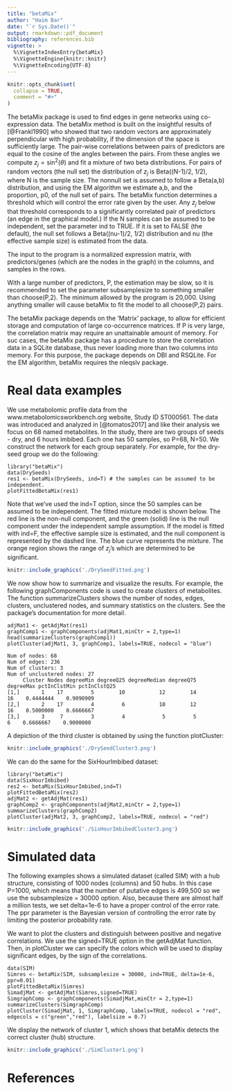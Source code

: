 ```yaml
---
title: "betaMix"
author: "Haim Bar"
date: "`r Sys.Date()`"
output: rmarkdown::pdf_document
bibliography: references.bib
vignette: >
  %\VignetteIndexEntry{betaMix}
  %\VignetteEngine{knitr::knitr}
  %\VignetteEncoding{UTF-8}
---
```


```r
knitr::opts_chunk$set(
  collapse = TRUE,
  comment = "#>"
)
```




The betaMix package is used to find edges in gene networks using co-expression data. The betaMix method is built on the insightful results of [@Frankl1990] who showed that two random vectors are approximately perpendicular with high probability, if the dimension of the space is sufficiently large. The pair-wise correlations between pairs of predictors are equal to the cosine of the angles between the pairs. From these angles we compute $z_j=\sin^2(\theta)$ and fit a mixture of two beta distributions. For pairs of random vectors (the null set) the distribution of $z_j$ is Beta((N-1)/2, 1/2), where N is the sample size. The nonnull set is assumed to follow a Beta(a,b) distribution, and using the EM algorithm we estimate a,b, and the proportion, p0, of the null set of pairs. The betaMix function determines a threshold which will control the error rate given by the user. Any $z_j$ below that threshold corresponds to a significantly correlated pair of predictors (an edge in the graphical model.)
If the N samples can be assumed to be independent, set the parameter ind to TRUE. If it is set to FALSE (the default), the null set follows a Beta((nu-1)/2, 1/2) distribution and nu (the effective sample size) is estimated from the data.

The input to the program is a normalized expression matrix, with predictors/genes (which are the nodes in the graph) in the columns, and samples in the rows.

With a large number of predictors, P, the estimation may be slow, so it is recommended to set the parameter subsamplesize to something smaller than choose(P,2). The minimum allowed by the program is 20,000. Using anything smaller will cause betaMix to fit the model to all choose(P,2) pairs. 

The betaMix package depends on the 'Matrix' package, to allow for efficient storage and computation of large co-occurrence matrices. If P is very large, the correlation matrix may require an unattainable amount of memory. For suc cases, the betaMix package has a procedure to store the correlation data in a SQLite database, thus never loading more than two columns into memory. For this purpose, the package depends on DBI and RSQLite. For the EM algorithm, betaMix requires the nleqslv package.


# Real data examples

We use metabolomic profile data from the www.metabolomicsworkbench.org website, Study ID ST000561. The data was introduced and analyzed in [@tomatos2017] and like their analysis we focus on 68 named metabolites. In the study, there are two groups of seeds - dry, and 6 hours imbibed. Each one has 50 samples, so P=68, N=50. We construct the network for each group separately. For example, for the dry-seed group we do the following:

```
library("betaMix")
data(DrySeeds)
res1 <- betaMix(DrySeeds, ind=T) # the samples can be assumed to be independent.
plotFittedBetaMix(res1)
```

Note that we've used the ind=T option, since the 50 samples can be assumed to be independent. The fitted mixture model is shown below. The red line is the non-null component, and the green (solid) line is the null component under the independent sample assumption. If the model is fitted with ind=F, the effective sample size is estimated, and the null component is represented by the dashed line. The blue curve represents the mixture. The orange region shows the range of $z_j$'s which are determined to be significant.


```r
knitr::include_graphics('./DrySeedFitted.png')
```

We now show how to summarize and visualize the results. For example, the following graphComponents code is used to create clusters of metabolites. The function summarizeClusters shows the number of nodes, edges, clusters, unclustered nodes, and summary statistics on the clusters. See the package's documentation for more detail.

```
adjMat1 <- getAdjMat(res1)
graphComp1 <- graphComponents(adjMat1,minCtr = 2,type=1)
head(summarizeClusters(graphComp1))
plotCluster(adjMat1, 3, graphComp1, labels=TRUE, nodecol = "blue")
```


```
Num of nodes: 68 
Num of edges: 236 
Num of clusters: 3 
Num of unclustered nodes: 27 
     Cluster Nodes degreeMin degreeQ25 degreeMedian degreeQ75 degreeMax pctInClstMin pctInClstQ25
[1,]       1    17         5        10           12        14        16    0.4444444    0.9090909
[2,]       2    17         4         6           10        12        16    0.5000000    0.6666667
[3,]       3     7         3         4            5         5         6    0.6666667    0.9000000
```

A depiction of the third cluster is obtained by using the function plotCluster:

```r
knitr::include_graphics('./DrySeedCluster3.png')
```

We can do the same for the SixHourImbibed dataset:

```
library("betaMix")
data(SixHourImbibed)
res2 <- betaMix(SixHourImbibed,ind=T)
plotFittedBetaMix(res2)
adjMat2 <- getAdjMat(res1)
graphComp2 <- graphComponents(adjMat2,minCtr = 2,type=1)
summarizeClusters(graphComp2)
plotCluster(adjMat2, 3, graphComp2, labels=TRUE, nodecol = "red")
```


```r
knitr::include_graphics('./SixHourImbibedCluster3.png')
```


# Simulated data

The following examples shows a simulated dataset (called SIM) with a hub structure, consisting of 1000 nodes (columns) and 50 hubs. In this case P=1000, which means that the number of putative edges is 499,500 so we use the subsamplesize = 30000 option. Also, because there are almost half a million tests, we set delta=1e-6 to have a proper control of the error rate. The ppr parameter is the Bayesian version of controlling the error rate by limiting the posterior probability rate.

We want to plot the clusters and distinguish between positive and negative correlations. We use the signed=TRUE option in the getAdjMat function. Then, in plotCluster we can specify the colors which will be used to display significant edges, by the sign of the correlations.

```
data(SIM)
Simres <- betaMix(SIM, subsamplesize = 30000, ind=TRUE, delta=1e-6, ppr=0.01)
plotFittedBetaMix(Simres)
SimadjMat <- getAdjMat(Simres,signed=TRUE)
SimgraphComp <- graphComponents(SimadjMat,minCtr = 2,type=1)
summarizeClusters(SimgraphComp)
plotCluster(SimadjMat, 1, SimgraphComp, labels=TRUE, nodecol = "red", edgecols = c("green","red"), labelsize = 0.7)
```

We  display the network of cluster 1, which shows that betaMix detects the correct cluster (hub) structure.

```r
knitr::include_graphics('./SimCluster1.png')
```

# References
